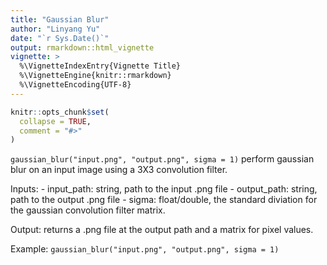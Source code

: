 ```yaml
---
title: "Gaussian Blur"
author: "Linyang Yu"
date: "`r Sys.Date()`"
output: rmarkdown::html_vignette
vignette: >
  %\VignetteIndexEntry{Vignette Title}
  %\VignetteEngine{knitr::rmarkdown}
  %\VignetteEncoding{UTF-8}
---
```


```r
knitr::opts_chunk$set(
  collapse = TRUE,
  comment = "#>"
)
```


`gaussian_blur("input.png", "output.png", sigma = 1)` perform gaussian blur on an input image using a 3X3 convolution filter. 

Inputs:
  - input_path: string, path to the input .png file
  - output_path: string, path to the output .png file
  - sigma: float/double, the standard diviation for the gaussian convolution filter matrix. 
  
  
Output: returns a .png file at the output path and a matrix for pixel values.

Example: `gaussian_blur("input.png", "output.png", sigma = 1)`

